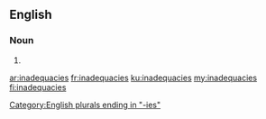 ==English==

===Noun===
{{head|en|noun plural form}}

# {{plural of|inadequacy|lang=en}}

[[Category:English plurals ending in "-ies"]]

[[ar:inadequacies]]
[[fr:inadequacies]]
[[ku:inadequacies]]
[[my:inadequacies]]
[[fi:inadequacies]]